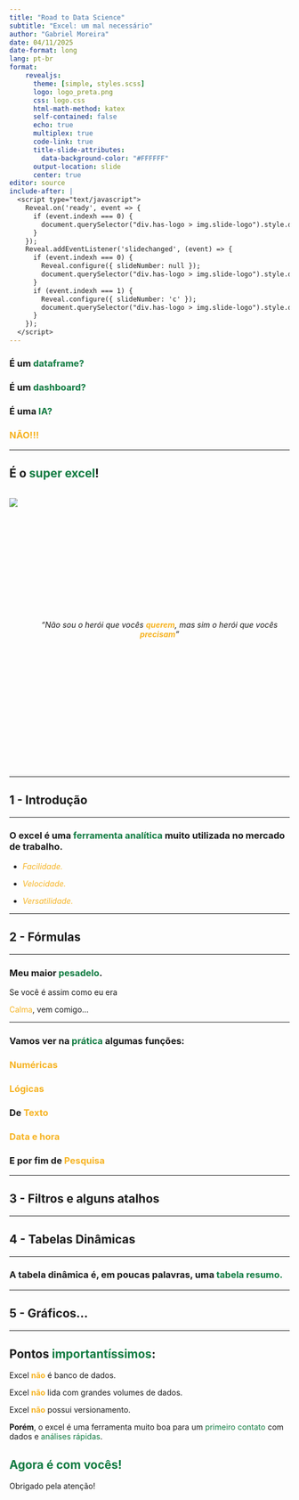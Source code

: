 ```yaml
---
title: "Road to Data Science"
subtitle: "Excel: um mal necessário"
author: "Gabriel Moreira"
date: 04/11/2025
date-format: long
lang: pt-br
format: 
    revealjs:
      theme: [simple, styles.scss]
      logo: logo_preta.png
      css: logo.css
      html-math-method: katex
      self-contained: false
      echo: true
      multiplex: true
      code-link: true
      title-slide-attributes:
        data-background-color: "#FFFFFF"
      output-location: slide
      center: true
editor: source
include-after: |
  <script type="text/javascript">
    Reveal.on('ready', event => {
      if (event.indexh === 0) {
        document.querySelector("div.has-logo > img.slide-logo").style.display = "none";
      }
    });
    Reveal.addEventListener('slidechanged', (event) => {
      if (event.indexh === 0) {
        Reveal.configure({ slideNumber: null });
        document.querySelector("div.has-logo > img.slide-logo").style.display = "none";
      }
      if (event.indexh === 1) { 
        Reveal.configure({ slideNumber: 'c' });
        document.querySelector("div.has-logo > img.slide-logo").style.display = null;
      }
    });
  </script>
---
```


### É um <span style='color:#107B41'>dataframe?</span>

::: {.fragment}  
### É um <span style='color:#107B41'> dashboard?</span>
::: 

::: {.fragment}  
### É uma <span style='color:#107B41'>IA?</span>
:::

::: {.fragment}  
### <span style='color:#F6B322'>NÃO!!!</span>
:::

---



## É o <span style='color:#107B41'>super excel</span>! {transition="convex-in none-out" transition-speed="fast"}

:::{.columns}
:::{.column}
![](super_excel.png)
:::

:::{.column}


<div style="display: flex; justify-content: center; align-items: center; height: 100%; min-height: 500px; text-align: center;">

*"Não sou o herói que vocês <span style='color:#F6B322'>**querem**</span>, mas sim o herói que vocês <span style='color:#F6B322'>**precisam**</span>"*


</div>

:::

:::

---

## 1 - Introdução

---

### O excel é uma <span style='color:#107B41'>ferramenta analítica</span> muito utilizada no mercado de trabalho.

::: {.fragment} 

- <span style='color:#F6B322'>*Facilidade.*</span>

- <span style='color:#F6B322'>*Velocidade.*</span>

- <span style='color:#F6B322'>*Versatilidade.*</span>

:::

---

## 2 - Fórmulas

---

### Meu maior <span style='color:#107B41'>pesadelo</span>.

::: {.fragment}
Se você é assim como eu era

<span style='color:#F6B322'>Calma</span>, vem comigo...
:::

---

### Vamos ver na <span style='color:#107B41'>prática</span> algumas funções:

::: {.fragment}
### <span style='color:#F6B322'>Numéricas</span>
:::

::: {.fragment}
### <span style='color:#F6B322'>Lógicas</span>
:::

::: {.fragment}
### De <span style='color:#F6B322'>Texto</span>
:::

::: {.fragment}
### <span style='color:#F6B322'>Data e hora</span>
:::

::: {.fragment}
### E por fim de <span style='color:#F6B322'>Pesquisa</span>
:::

---

## 3 - Filtros e alguns atalhos

---

## 4 - Tabelas Dinâmicas

---

### A tabela dinâmica é, em poucas palavras, uma <span style='color:#107B41'>tabela resumo.</span>

---

## 5 - Gráficos...

---

## Pontos <span style='color:#107B41'>importantíssimos</span>:

Excel <span style='color:#F6B322'>**não**</span> é banco de dados.

Excel <span style='color:#F6B322'>**não**</span> lida com grandes volumes de dados.

Excel <span style='color:#F6B322'>**não**</span> possui versionamento.

::: {.fragment}
**Porém**, o excel é uma ferramenta muito boa para um <span style='color:#107B41'>primeiro contato</span> com dados e <span style='color:#107B41'>análises rápidas</span>.
 

:::

## <span style='color:#107B41'>Agora é com vocês!</span>
Obrigado pela atenção!






